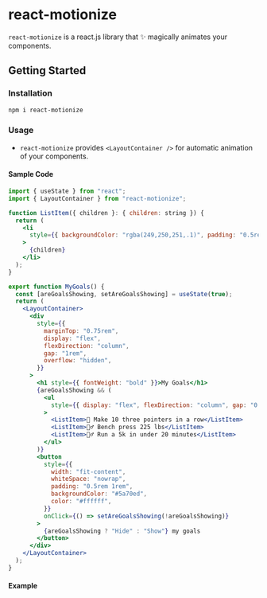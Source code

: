 
# react-motionize

`react-motionize` is a react.js library that ✨ magically animates your components.

## Getting Started

### Installation

```sh npm2yarn
npm i react-motionize
```

### Usage

- `react-motionize` provides `<LayoutContainer />` for automatic animation of your components.

#### Sample Code

```jsx copy filename="my-goals.js" showLineNumbers /LayoutContainer/
import { useState } from "react";
import { LayoutContainer } from "react-motionize";

function ListItem({ children }: { children: string }) {
  return (
    <li
      style={{ backgroundColor: "rgba(249,250,251,.1)", padding: "0.5rem" }}
    >
      {children}
    </li>
  );
}

export function MyGoals() {
  const [areGoalsShowing, setAreGoalsShowing] = useState(true);
  return (
    <LayoutContainer>
      <div
        style={{
          marginTop: "0.75rem",
          display: "flex",
          flexDirection: "column",
          gap: "1rem",
          overflow: "hidden",
        }}
      >
        <h1 style={{ fontWeight: "bold" }}>My Goals</h1>
        {areGoalsShowing && (
          <ul
            style={{ display: "flex", flexDirection: "column", gap: "0.75rem" }}
          >
            <ListItem>🏀 Make 10 three pointers in a row</ListItem>
            <ListItem>🏋️‍♂️ Bench press 225 lbs</ListItem>
            <ListItem>🏃‍♂️ Run a 5k in under 20 minutes</ListItem>
          </ul>
        )}
        <button
          style={{
            width: "fit-content",
            whiteSpace: "nowrap",
            padding: "0.5rem 1rem",
            backgroundColor: "#5a70ed",
            color: "#ffffff",
          }}
          onClick={() => setAreGoalsShowing(!areGoalsShowing)}
        >
          {areGoalsShowing ? "Hide" : "Show"} my goals
        </button>
      </div>
    </LayoutContainer>
  );
}

```

#### Example

<MyGoals />
